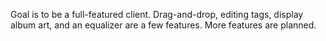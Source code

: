 {{Template:Client|author=Brian Miller|version=0.1 alpha|website=[http://inkleined.com/SeaSerpent]|devlanguage=Python|ui=Qt4|screenshots=http://inkleined.com/SeaSerpent/screenshots.php}}
Goal is to be a full-featured client.  Drag-and-drop, editing tags, display album art, and an equalizer are a few features.  More features are planned.